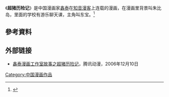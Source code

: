 《'''超猪历险记'''》是中国漫画家[[鑫泰|鑫泰]]在[[知音漫客|知音漫客]]上连载的漫画，在漫画里背景叫朱比岛，里面的学校有游乐聊天课，主角叫东宝。<ref>{{Cite news|url=http://comic.qq.com/a/20070706/000008.htm|title=《超猪历险记》漫客强势推荐|language=zh-cn|publisher=腾讯|author=|date=2007年7月6日|accessdate=2015-04-22|deadurl=yes|archiveurl=https://web.archive.org/web/20160306074253/http://comic.qq.com/a/20070706/000008.htm|archivedate=2016年3月6日}}</ref>

==參考資料==
{{Reflist}}
==外部链接==
* [https://web.archive.org/web/20160307202550/http://comic.qq.com/a/20061210/000004.htm 鑫泰漫画工作室故事之超猪历险记]，腾讯动漫，2006年12月10日
{{stub}}
[[Category:中国漫画作品|Category:中国漫画作品]]